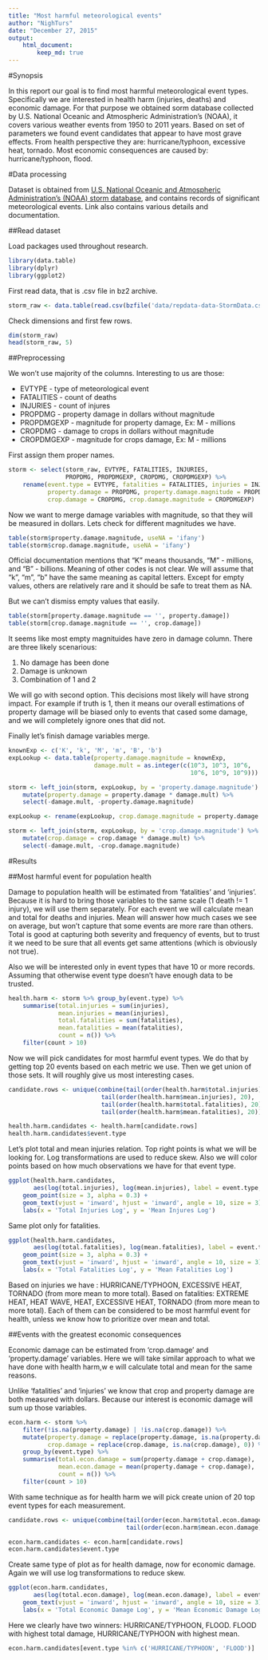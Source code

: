 ```yaml
---
title: "Most harmful meteorological events"
author: "NighTurs"
date: "December 27, 2015"
output: 
    html_document: 
        keep_md: true
---
```


#Synopsis

In this report our goal is to find most harmful meteorological event types. Specifically we are interested in health harm (injuries, deaths) and economic damage. For that purpose we obtained sorm database collected by U.S. National Oceanic and Atmospheric Administration's (NOAA), it covers various weather events from 1950 to 2011 years. Based on set of parameters we found event candidates that appear to have most grave effects. From health perspective they are: hurricane/typhoon, excessive heat, tornado. Most economic consequences are caused by: hurricane/typhoon, flood.

#Data processing

Dataset is obtained from [U.S. National Oceanic and Atmospheric Administration's (NOAA) storm database](https://www.ncdc.noaa.gov/stormevents), and contains records of significant meteorological events. Link also contains various details and documentation.

##Read dataset

Load packages used throughout research.
```r
library(data.table)
library(dplyr)
library(ggplot2)
```

First read data, that is .csv file in bz2 archive.
```r
storm_raw <- data.table(read.csv(bzfile('data/repdata-data-StormData.csv.bz2')))
```

Check dimensions and first few rows.
```r
dim(storm_raw)
head(storm_raw, 5)
```

##Preprocessing

We won't use majority of the columns. Interesting to us are those:

* EVTYPE - type of meteorological event
* FATALITIES - count of deaths
* INJURIES - count of injures
* PROPDMG - property damage in dollars without magnitude
* PROPDMGEXP - magnitude for property damage, Ex: M - millions
* CROPDMG - damage to crops in dollars without magnitude
* CROPDMGEXP - magnitude for crops damage, Ex: M - millions

First assign them proper names.
```r
storm <- select(storm_raw, EVTYPE, FATALITIES, INJURIES, 
                PROPDMG, PROPDMGEXP, CROPDMG, CROPDMGEXP) %>%
    rename(event.type = EVTYPE, fatalities = FATALITIES, injuries = INJURIES, 
           property.damage = PROPDMG, property.damage.magnitude = PROPDMGEXP,
           crop.damage = CROPDMG, crop.damage.magnitude = CROPDMGEXP)
```

Now we want to merge damage variables with magnitude, so that they will be measured in dollars. 
Lets check for different magnitudes we have.
```r
table(storm$property.damage.magnitude, useNA = 'ifany')
table(storm$crop.damage.magnitude, useNA = 'ifany')
```

Official documentation mentions that “K” means thousands, “M” - millions, and “B” - billions. Meaning of other codes is not clear. We will assume that "k", "m", "b" have the same meaning as capital letters. Except for empty values, others are relatively rare and it should be safe to treat them as NA. 

But we can't dismiss empty values that easily. 
```r
table(storm[property.damage.magnitude == '', property.damage])
table(storm[crop.damage.magnitude == '', crop.damage])
```

It seems like most empty magnituides have zero in damage column. There are three likely scenarious:

1. No damage has been done
2. Damage is unknown
3. Combination of 1 and 2

We will go with second option. This decisions most likely will have strong impact. For example if truth is 1, then it means our overall estimations of property damage will be biased only to events that cased some damage, and we will completely ignore ones that did not.

Finally let's finish damage variables merge.
```r
knownExp <- c('K', 'k', 'M', 'm', 'B', 'b')
expLookup <- data.table(property.damage.magnitude = knownExp, 
                        damage.mult = as.integer(c(10^3, 10^3, 10^6, 
                                                   10^6, 10^9, 10^9)))

storm <- left_join(storm, expLookup, by = 'property.damage.magnitude') %>% 
    mutate(property.damage = property.damage * damage.mult) %>% 
    select(-damage.mult, -property.damage.magnitude)

expLookup <- rename(expLookup, crop.damage.magnitude = property.damage.magnitude)

storm <- left_join(storm, expLookup, by = 'crop.damage.magnitude') %>% 
    mutate(crop.damage = crop.damage * damage.mult) %>% 
    select(-damage.mult, -crop.damage.magnitude)
```

#Results

##Most harmful event for population health

Damage to population health will be estimated from 'fatalities' and 'injuries'. Because it is hard to bring those variables to the same scale (1 death != 1 injury), we will use them separately. For each event we will calculate mean and total for deaths and injuries. Mean will answer how much cases we see on average, but won't capture that some events are more rare than others. Total is good at capturing both severity and frequency of events, but to trust it we need to be sure that all events get same attentions (which is obviously not true).

Also we will be interested only in event types that have 10 or more records. Assuming that otherwise event type doesn't have enough data to be trusted.
```r
health.harm <- storm %>% group_by(event.type) %>% 
    summarise(total.injuries = sum(injuries),
              mean.injuries = mean(injuries),
              total.fatalities = sum(fatalities),
              mean.fatalities = mean(fatalities),
              count = n()) %>%
    filter(count > 10)
```

Now we will pick candidates for most harmful event types. We do that by getting top 20 events based on each metric we use. Then we get union of those sets. It will roughly give us most interesting cases.
```r
candidate.rows <- unique(combine(tail(order(health.harm$total.injuries), 20),
                          tail(order(health.harm$mean.injuries), 20),
                          tail(order(health.harm$total.fatalities), 20),
                          tail(order(health.harm$mean.fatalities), 20)))

health.harm.candidates <- health.harm[candidate.rows]
health.harm.candidates$event.type
```

Let's plot total and mean injuries relation. Top right points is what we will be looking for. Log transformations are used to reduce skew. Also we will color points based on how much observations we have for that event type.
```r
ggplot(health.harm.candidates, 
       aes(log(total.injuries), log(mean.injuries), label = event.type, color = log(count))) + 
    geom_point(size = 3, alpha = 0.3) + 
    geom_text(vjust = 'inward', hjust = 'inward', angle = 10, size = 3) +
    labs(x = 'Total Injuries Log', y = 'Mean Injures Log')
```

Same plot only for fatalities.
```r
ggplot(health.harm.candidates, 
       aes(log(total.fatalities), log(mean.fatalities), label = event.type, color = log(count))) + 
    geom_point(size = 3, alpha = 0.3) + 
    geom_text(vjust = 'inward', hjust = 'inward', angle = 10, size = 3) +
    labs(x = 'Total Fatalities Log', y = 'Mean Fatalities Log')
```

Based on injuries we have : HURRICANE/TYPHOON, EXCESSIVE HEAT, TORNADO (from more mean to more total). Based on fatalities: EXTREME HEAT, HEAT WAVE, HEAT, EXCESSIVE HEAT, TORNADO (from more mean to more total). Each of them can be considered to be most harmful event for health, unless we know how to prioritize over mean and total.

##Events with the greatest economic consequences

Economic damage can be estimated from 'crop.damage' and 'property.damage' variables. Here we will take similar approach to what we have done with health harm,w e will calculate total and mean for the same reasons. 

Unlike 'fatalities' and 'injuries' we know that crop and property damage are both measured with dollars. Because our interest is economic damage will sum up those variables.
```r
econ.harm <- storm %>% 
    filter(!is.na(property.damage) | !is.na(crop.damage)) %>% 
    mutate(property.damage = replace(property.damage, is.na(property.damage), 0),
           crop.damage = replace(crop.damage, is.na(crop.damage), 0)) %>%
    group_by(event.type) %>% 
    summarise(total.econ.damage = sum(property.damage + crop.damage),
              mean.econ.damage = mean(property.damage + crop.damage),
              count = n()) %>%
    filter(count > 10)
```

With same technique as for health harm we will pick create union of 20 top event types for each measurement.
```r
candidate.rows <- unique(combine(tail(order(econ.harm$total.econ.damage), 20),
                                 tail(order(econ.harm$mean.econ.damage), 20)))

econ.harm.candidates <- econ.harm[candidate.rows]
econ.harm.candidates$event.type
```

Create same type of plot as for health damage, now for economic damage. Again we will use log transformations to reduce skew.
```r
ggplot(econ.harm.candidates, 
       aes(log(total.econ.damage), log(mean.econ.damage), label = event.type, color = log(count))) +     geom_point(size = 3, alpha = 0.3) + 
    geom_text(vjust = 'inward', hjust = 'inward', angle = 10, size = 3) +
    labs(x = 'Total Economic Damage Log', y = 'Mean Economic Damage Log')
```

Here we clearly have two winners: HURRICANE/TYPHOON, FLOOD. FLOOD with highest total damage, HURRICANE/TYPHOON with highest mean.
```r
econ.harm.candidates[event.type %in% c('HURRICANE/TYPHOON', 'FLOOD')]
```